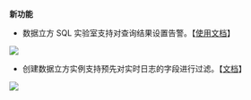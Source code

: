 **新功能**

* 数据立方 SQL 实验室支持对查询结果设置告警。【[使用文档](/insight/manual/5548/the-alarm-data-cube-configuration)】

![](https://pandora-kibana.qiniu.com/cube/alert.png)

* 创建数据立方实例支持预先对实时日志的字段进行过滤。【[文档](/insight/manual/5093/introduction-to-data-cube)】

![](https://pandora-kibana.qiniu.com/cube/transform.png)


